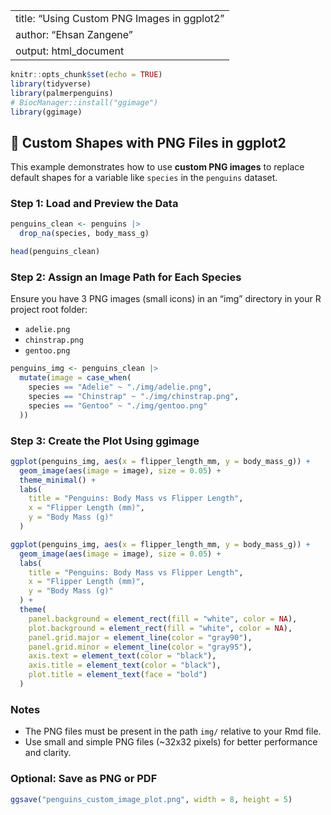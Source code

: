 
---
title: "Using Custom PNG Images in ggplot2"
author: "Ehsan Zangene"
output: html_document
---

```r
knitr::opts_chunk$set(echo = TRUE)
library(tidyverse)
library(palmerpenguins)
# BiocManager::install("ggimage")
library(ggimage)
```

## 🐧 Custom Shapes with PNG Files in ggplot2

This example demonstrates how to use **custom PNG images** to replace default shapes for a variable like `species` in the `penguins` dataset.

### Step 1: Load and Preview the Data

```r
penguins_clean <- penguins |> 
  drop_na(species, body_mass_g)

head(penguins_clean)
```

### Step 2: Assign an Image Path for Each Species

Ensure you have 3 PNG images (small icons) in an "img" directory in your R project root folder:

- `adelie.png`
- `chinstrap.png`
- `gentoo.png`

```r
penguins_img <- penguins_clean |> 
  mutate(image = case_when(
    species == "Adelie" ~ "./img/adelie.png",
    species == "Chinstrap" ~ "./img/chinstrap.png",
    species == "Gentoo" ~ "./img/gentoo.png"
  ))
```

### Step 3: Create the Plot Using ggimage

```r
ggplot(penguins_img, aes(x = flipper_length_mm, y = body_mass_g)) +
  geom_image(aes(image = image), size = 0.05) +
  theme_minimal() +
  labs(
    title = "Penguins: Body Mass vs Flipper Length",
    x = "Flipper Length (mm)",
    y = "Body Mass (g)"
  )

ggplot(penguins_img, aes(x = flipper_length_mm, y = body_mass_g)) +
  geom_image(aes(image = image), size = 0.05) +
  labs(
    title = "Penguins: Body Mass vs Flipper Length",
    x = "Flipper Length (mm)",
    y = "Body Mass (g)"
  ) +
  theme(
    panel.background = element_rect(fill = "white", color = NA),
    plot.background = element_rect(fill = "white", color = NA),
    panel.grid.major = element_line(color = "gray90"),
    panel.grid.minor = element_line(color = "gray95"),
    axis.text = element_text(color = "black"),
    axis.title = element_text(color = "black"),
    plot.title = element_text(face = "bold")
  )

```

### Notes

- The PNG files must be present in the path `img/` relative to your Rmd file.
- Use small and simple PNG files (~32x32 pixels) for better performance and clarity.

### Optional: Save as PNG or PDF

```r
ggsave("penguins_custom_image_plot.png", width = 8, height = 5)
```

